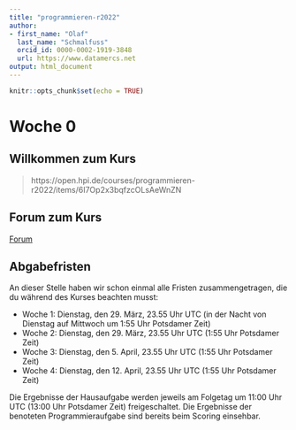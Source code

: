 ```yaml
---
title: "programmieren-r2022"
author:
- first_name: "Olaf"
  last_name: "Schmalfuss"
  orcid_id: 0000-0002-1919-3848
  url: https://www.datamercs.net
output: html_document
---
```


```r
knitr::opts_chunk$set(echo = TRUE)
```

# Woche 0

## Willkommen zum Kurs

> https://open.hpi.de/courses/programmieren-r2022/items/6I7Op2x3bqfzcOLsAeWnZN

## Forum zum Kurs

[Forum](https://open.hpi.de/courses/programmieren-r2022/pinboard?tracking_course_id=7d1a5868-0fdf-4631-9f11-4839eabd9e50&tracking_id=dc86933e-f2c6-4d1d-b44c-db9d49c09e63&tracking_type=rich_text_item_link&url=https%3A%2F%2Fopen.hpi.de%2Fcourses%2Fprogrammieren-r2022%2Fpinboard)

## Abgabefristen

An dieser Stelle haben wir schon einmal alle Fristen zusammengetragen, die du während des Kurses beachten musst:

* Woche 1: Dienstag, den 29. März, 23.55 Uhr UTC (in der Nacht von Dienstag auf Mittwoch um 1:55 Uhr Potsdamer Zeit)
* Woche 2: Dienstag, den 29. März, 23.55 Uhr UTC (1:55 Uhr Potsdamer Zeit)
* Woche 3: Dienstag, den 5. April, 23.55 Uhr UTC (1:55 Uhr Potsdamer Zeit)
* Woche 4: Dienstag, den 12. April, 23.55 Uhr UTC (1:55 Uhr Potsdamer Zeit)

Die Ergebnisse der Hausaufgabe werden jeweils am Folgetag um 11:00 Uhr UTC (13:00 Uhr Potsdamer Zeit) freigeschaltet. Die Ergebnisse der benoteten Programmieraufgabe sind bereits beim Scoring einsehbar.